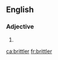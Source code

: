 ==English==

===Adjective===
{{head|en|adjective comparative form}}

# {{en-comparative of|brittle}}

[[ca:brittler]]
[[fr:brittler]]